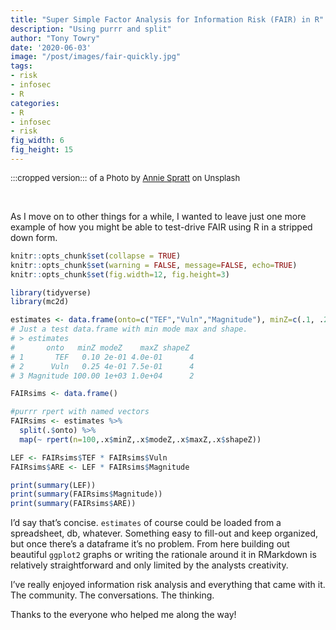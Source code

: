 ```yaml
---
title: "Super Simple Factor Analysis for Information Risk (FAIR) in R"
description: "Using purrr and split"
author: "Tony Towry"
date: '2020-06-03'
image: "/post/images/fair-quickly.jpg"
tags:
- risk
- infosec
- R
categories: 
- R
- infosec
- risk
fig_width: 6 
fig_height: 15 
---
```

 <div style="font-size:small;"> :::cropped version::: of a Photo by [Annie Spratt](https://unsplash.com/@anniespratt) on Unsplash </div><br/>

As I move on to other things for a while, I wanted to leave just one more example of how you might be able to test-drive FAIR using R in a stripped down form.

```r
knitr::opts_chunk$set(collapse = TRUE)
knitr::opts_chunk$set(warning = FALSE, message=FALSE, echo=TRUE)
knitr::opts_chunk$set(fig.width=12, fig.height=3) 
```

```r
library(tidyverse)
library(mc2d)

estimates <- data.frame(onto=c("TEF","Vuln","Magnitude"), minZ=c(.1, .25, 100), modeZ = c(.2, .4, 1000), maxZ = c(.4, .75, 10000), shapeZ=c(4,4,2), stringsAsFactors = FALSE)
# Just a test data.frame with min mode max and shape.
# > estimates
#       onto   minZ modeZ    maxZ shapeZ
# 1       TEF   0.10 2e-01 4.0e-01      4
# 2      Vuln   0.25 4e-01 7.5e-01      4
# 3 Magnitude 100.00 1e+03 1.0e+04      2

FAIRsims <- data.frame()

#purrr rpert with named vectors
FAIRsims <- estimates %>%
  split(.$onto) %>%
  map(~ rpert(n=100,.x$minZ,.x$modeZ,.x$maxZ,.x$shapeZ)) 

LEF <- FAIRsims$TEF * FAIRsims$Vuln
FAIRsims$ARE <- LEF * FAIRsims$Magnitude

print(summary(LEF))
print(summary(FAIRsims$Magnitude))
print(summary(FAIRsims$ARE))
```
I'd say that's concise. `estimates` of course could be loaded from a spreadsheet, db, whatever. Something easy to fill-out and keep organized, but once there's a dataframe it's no problem. From here building out beautiful `ggplot2` graphs or writing the rationale around it in RMarkdown is relatively straightforward and only limited by the analysts creativity.

I've really enjoyed information risk analysis and everything that came with it. The community. The conversations. The thinking.

Thanks to the everyone who helped me along the way!